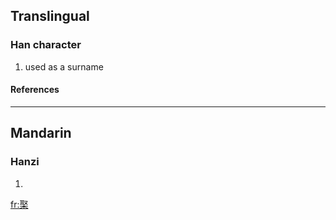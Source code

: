 ==Translingual==
===Han character===
{{Han char|rn=75|rad=木|as=08|sn=12|four=1790<sub>4</sub>|canj=尸水木 (SED)}}
# used as a surname
====References====
{{Han ref|kx=0535.020|dkj=14991|dj=0922.210|hdz=21224.080|uh=68F8|ud=26872|bh=D9C5|bd=55749}}

----
==Mandarin==
===Hanzi===
{{cmn-hanzi|pin=[[zōu]] ([[zou1]])|wg=tsou<sup>1</sup>}}
# {{defn|Mandarin}}

[[fr:棸]]